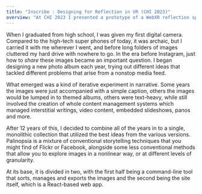 ```yaml
---
title: "Inscribe : Designing for Reflection in VR (CHI 2023)"
overview: "At CHI 2023 I presented a prototype of a WebXR reflection space at the Reflection Workshop. The paper lays out basic considerations for designing reflective environments in VR."
---
```


When I graduated from high school, I was given my first digital camera. Compared to the high-tech super phones of today, it was archaic, but I carried it with me wherever I went, and before long folders of images cluttered my hard drive with nowhere to go. In the era before Instagram, just how to _share_ these images became an important question. I began designing a new photo album each year, trying out different ideas that tackled different problems that arise from a nonstop media feed.

What emerged was a kind of iterative experiment in narrative. Some years the images were just accompanied with a simple caption, others the images would be lumped in to themed albums, others were text-heavy, while still involved the creation of whole content management systems which managed interstitial writings, video content, embedded slideshows, panos and more.

After 12 years of this, I decided to combine all of the years in to a single, monolithic collection that utilized the best ideas from the various versions. Palinopsia is a mixture of conventional storytelling techniques that you might find of Flickr or Facebook, alongside some less conventional methods that allow you to explore images in a nonlinear way, or at different levels of granularity.

At its base, it is divided in two, with the first half being a command-line tool that sorts, manages and exports the images and the second being the site itself, which is a React-based web app.
